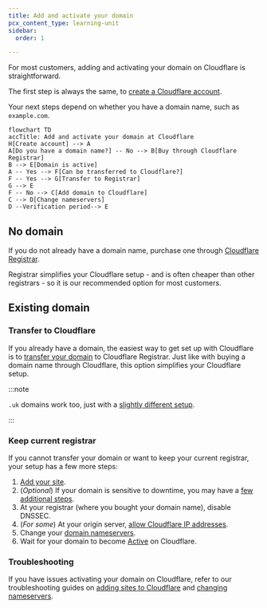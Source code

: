 ```yaml
---
title: Add and activate your domain
pcx_content_type: learning-unit
sidebar:
  order: 1

---
```



For most customers, adding and activating your domain on Cloudflare is straightforward.

The first step is always the same, to [create a Cloudflare account](/fundamentals/setup/account/create-account/).

Your next steps depend on whether you have a domain name, such as `example.com`.

```mermaid
flowchart TD
accTitle: Add and activate your domain at Cloudflare
H[Create account] --> A
A[Do you have a domain name?] -- No --> B[Buy through Cloudflare Registrar]
B --> E[Domain is active]
A -- Yes --> F[Can be transferred to Cloudflare?]
F -- Yes --> G[Transfer to Registrar]
G --> E
F -- No --> C[Add domain to Cloudflare]
C --> D[Change nameservers]
D --Verification period--> E
```

## No domain

If you do not already have a domain name, purchase one through [Cloudflare Registrar](/registrar/get-started/register-domain/).

Registrar simplifies your Cloudflare setup - and is often cheaper than other registrars - so it is our recommended option for most customers.

## Existing domain

### Transfer to Cloudflare

If you already have a domain, the easiest way to get set up with Cloudflare is to [transfer your domain](/registrar/get-started/transfer-domain-to-cloudflare/) to Cloudflare Registrar. Just like with buying a domain name through Cloudflare, this option simplifies your Cloudflare setup.

:::note


`.uk` domains work too, just with a [slightly different setup](/registrar/top-level-domains/uk-domains/).


:::

### Keep current registrar

If you cannot transfer your domain or want to keep your current registrar, your setup has a few more steps:

1. [Add your site](/fundamentals/setup/manage-domains/add-site/).
2. (*Optional*) If your domain is sensitive to downtime, you may have a [few additional steps](/fundamentals/basic-tasks/minimize-downtime/).
3. At your registrar (where you bought your domain name), disable DNSSEC. <br/> <Render file="dnssec-providers" product="dns" />
4. (*For some*) At your origin server, [allow Cloudflare IP addresses](/fundamentals/concepts/cloudflare-ip-addresses/).
5. Change your [domain nameservers](/dns/zone-setups/full-setup/setup/).
6. Wait for your domain to become [Active](/dns/zone-setups/reference/domain-status/) on Cloudflare.

### Troubleshooting

If you have issues activating your domain on Cloudflare, refer to our troubleshooting guides on [adding sites to Cloudflare](/dns/zone-setups/troubleshooting/cannot-add-domain/) and [changing nameservers](/dns/zone-setups/full-setup/troubleshooting/).
